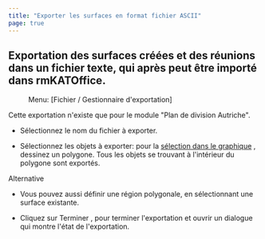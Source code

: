 ```yaml
---
title: "Exporter les surfaces en format fichier ASCII"
page: true
---
```

## Exportation des surfaces cr&#233;&#233;es et des r&#233;unions dans un fichier texte, qui apr&#232;s peut &#234;tre import&#233; dans rmKATOffice.
 <Menu> Menu: [Fichier / Gestionnaire d'exportation] </Menu> 

<Warning>
Cette exportation n&#39;existe que pour le module &quot;Plan de division Autriche&quot;. 
</Warning>



- S&#233;lectionnez le nom du fichier &#224; exporter.

- S&#233;lectionnez les objets &#224; exporter: pour la 
[s&#233;lection dans le graphique](../grafik/selektionvondaten)
, dessinez un polygone. Tous les objets se trouvant &#224; l&#39;int&#233;rieur du polygone sont export&#233;s.



Alternative


- Vous pouvez aussi d&#233;finir une r&#233;gion polygonale, en s&#233;lectionnant une surface existante.





- Cliquez sur <Border>Terminer</Border> , pour terminer l&#39;exportation et ouvrir un dialogue qui montre l&#39;&#233;tat de l&#39;exportation.



